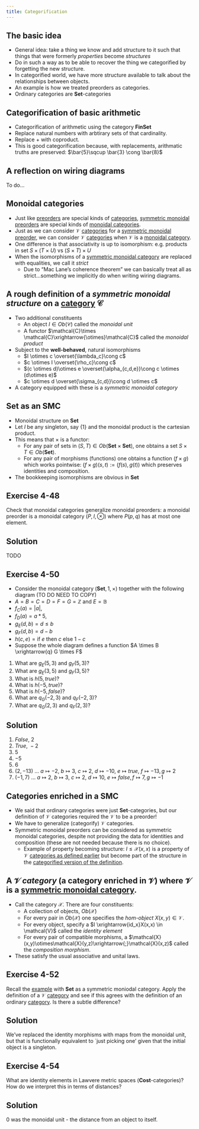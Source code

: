 ```yaml
---
title: Categorification
---
```


## The basic idea


- General idea: take a thing we know and add structure to it such that things that were formerly *properties* become *structures*
- Do in such a way as to be able to recover the thing we categorified by forgetting the new structure.
- In categorified world, we have more structure available to talk about the relationships between objects.
- An example is how we treated preorders as categories.
- Ordinary categories are **Set**-categories




::: {.callout-caution icon=false collapse=false}
## Categorification of basic arithmetic
<div id="categorification-arithmetic"/></div>
- Categorification of arithmetic using the category **FinSet**
- Replace natural numbers with arbtirary sets of that cardinality.
- Replace $+$ with coproduct.
- This is good categorification because, with replacements, arithmatic truths are preserved: $\bar{5}\sqcup \bar{3} \cong \bar{8}$

:::


## A reflection on wiring diagrams
To do...

## Monoidal categories

- Just like [preorders](../1/3.qmd#preorder) are special kinds of [categories](../3/2.qmd#cat), [symmetric monoidal preorders](../2/2.qmd#smp) are special kinds of [monoidal categories](#smc).
- Just as we can consider $\mathcal{V}$ [categories](../2/3.qmd#v-cat) for a [symmetric monoidal preorder](../2/2.qmd#smp), we can consider $\mathcal{V}$ [categories](../2/3.qmd#v-cat) when $\mathcal{V}$ is a [monoidal category](#smc).
- One difference is that associativity is up to isomorphism: e.g. products in set $S \times (T \times U)$ vs $(S \times T) \times U$
- When the isomorphisms of a [symmetric monoidal category](#smc) are replaced with equalities, we call it *strict*
    - Due to "Mac Lane's coherence theorem" we can basically treat all as strict...something we implicitly do when writing wiring diagrams.





::: {.callout-tip icon=false collapse=false}
## A **rough** definition of a *symmetric monoidal structure* on a [category](../3/2.qmd#cat) $\mathcal{C}$

<div id="smc"/></div>
- Two additional constituents
    - An object $I \in Ob(\mathcal{C})$ called the *monoidal unit*
    - A functor $\mathcal{C}\times \mathcal{C}\xrightarrow{\otimes}\mathcal{C}$ called the *monoidal product*
- Subject to the **well-behaved**, natural isomorphisms
    - $I \otimes c \overset{\lambda_c}\cong c$
    - $c \otimes I \overset{\rho_c}\cong c$
    - $(c \otimes d)\otimes e \overset{\alpha_{c,d,e}}\cong c \otimes (d\otimes e)$
    - $c \otimes d \overset{\sigma_{c,d}}\cong d \otimes c$
- A category equipped with these is a *symmetric monoidal category*

:::

::: {.callout-caution icon=false collapse=false}
## **Set** as an SMC
<div id="set-smc"/></div>


- Monoidal structure on **Set**
- Let $I$ be any singleton, say $\{1\}$ and the monoidal product is the cartesian product.
- This means that $\times$ is a functor:
    - For any pair of sets in $(S,T) \in Ob(\mathbf{Set}\times\mathbf{Set})$, one obtains a set $S \times T \in Ob(\mathbf{Set})$.
    - For any pair of morphisms (functions) one obtains a function $(f\times g)$ which works pointwise: $(f\times g)(s,t):=(f(s),g(t))$ which preserves identities and composition.
- The bookkeeping isomorphisms are obvious in **Set**



:::
::: {.callout-important icon=false collapse=false}
## Exercise 4-48
<div id="4-48"/></div>

Check that monoidal categories generalize monoidal preorders: a monoidal preorder is a monoidal category $(P,I,\otimes)$ where $P(p,q)$ has at most one element.

::: {.callout-note collapse=true appearance="minimal"}
## Solution
TODO
:::
:::
::: {.callout-important icon=false collapse=false}
## Exercise 4-50
<div id="4-50"/></div>



- Consider the monoidal category $(\mathbf{Set},1,\times)$ together with the following diagram (TO DO NEED TO COPY)
- $A=B=C=D=F=G=\mathbb{Z}$ and $E=\mathbb{B}$
- $f_C(a)=|a|$,
- $f_D(a)=a*5$,
- $g_E(d,b)=d\leq b$
- $g_F(d,b)=d-b$
- $h(c,e)=\text{if }e\text{ then }c\text{ else }1-c$
- Suppose the whole diagram defines a function $A \times B \xrightarrow{q} G \times F$
1. What are $g_E(5,3)$ and $g_F(5,3)$?
2. What are $g_E(3,5)$ and $g_F(3,5)$?
3. What is $h(5,true)$?
4. What is $h(-5,true)$?
5. What is $h(-5,false)$?
6. What are $q_G(-2,3)$ and $q_F(-2,3)$?
7. What are $q_G(2,3)$ and $q_F(2,3)$?

::: {.callout-note collapse=true appearance="minimal"}
## Solution
1. $False,\ 2$
2. $True,\ -2$
3. $5$
4. $-5$
5. $6$
6. $(2,-13)$ ... $a\mapsto -2,\ b \mapsto 3,\ c\mapsto 2,\ d\mapsto -10,\ e\mapsto true,\ f\mapsto -13, g \mapsto 2$
7. $(-1,7)$ ... $a\mapsto 2,\ b \mapsto 3,\ c \mapsto 2,\ d\mapsto 10,\ e\mapsto false, f\mapsto 7, g\mapsto -1$
:::
:::


## Categories enriched in a SMC

- We said that ordinary categories were just **Set**-categories, but our definition of $\mathcal{V}$ categories required the $\mathcal{V}$ to be a preorder!
- We have to generalize (categorify) $\mathcal{V}$ categories.
- Symmetric monoidal preorders can be considered as symmetric monoidal categories, despite not providing the data for identities and composition (these are not needed because there is no choice).
    - Example of property becoming structure: $I \leq \mathcal{X}(x,x)$ is a property of $\mathcal{V}$ [categories as defined earlier](../2/3.qmd#v-cat) but become part of the structure in the [categorified version of the definition](#enrich-smc).


::: {.callout-tip icon=false collapse=false}
## A $\mathcal{V}$ *category* (a category enriched in $\mathcal{V}$) where $\mathcal{V}$ is a [symmetric monoidal category](#smc).

<div id="enrich-smc"/></div>
- Call the category $\mathcal{X}$. There are four constituents:
    - A collection of objects, $Ob(\mathcal{X})$
    - For every pair in $Ob(\mathcal{X})$ one specifies the *hom-object* $X(x,y) \in \mathcal{V}$.
    - For every object, specify a $I \xrightarrow{id_x}X(x,x) \in \mathcal{V}$ called the *identity element*
    - For every pair of compatible morphisms, a $\mathcal{X}(x,y)\otimes\mathcal{X}(y,z)\xrightarrow{;}\mathcal{X}(x,z)$ called the *composition morphism*.
- These satisfy the usual associative and unital laws.

:::

::: {.callout-important icon=false collapse=false}
## Exercise 4-52
<div id="4-52"/></div>

Recall the [example](#set-smc) with **Set** as a symmetric moniodal category. Apply the definition of a $\mathcal{V}$ [category](#enrich-smc) and see if this agrees with the definition of an ordinary [category](../3/2.qmd#cat). Is there a subtle difference?

::: {.callout-note collapse=true appearance="minimal"}
## Solution
We've replaced the identity morphisms with maps from the monoidal unit, but that is functionally equivalent to `just picking one' given that the initial object is a singleton.

:::
:::

::: {.callout-important icon=false collapse=false}
## Exercise 4-54
<div id="4-54"/></div>

What are identity elements in Lawvere metric spaces (**Cost**-categories)? How do we interpret this in terms of distances?

::: {.callout-note collapse=true appearance="minimal"}
## Solution
$0$ was the monoidal unit - the distance from an object to itself.

:::
:::


